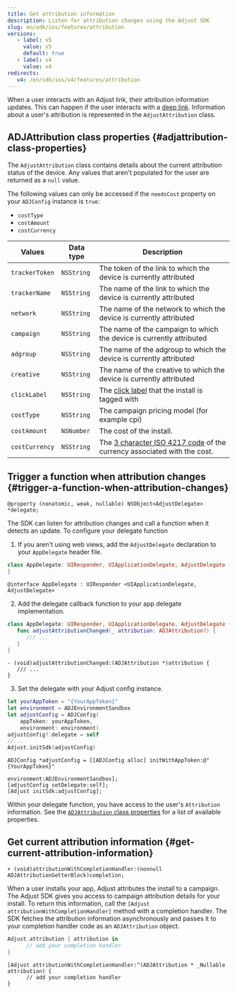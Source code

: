 ```yaml
---
title: Get attribution information
description: Listen for attribution changes using the Adjust SDK
slug: en/sdk/ios/features/attribution
versions:
   - label: v5
     value: v5
     default: true
   - label: v4
     value: v4
redirects:
   v4: /en/sdk/ios/v4/features/attribution
---
```


When a user interacts with an Adjust link, their attribution information updates. This can happen if the user interacts with a [deep link](https://help.adjust.com/en/article/deep-links). Information about a user's attribution is represented in the `AdjustAttribution` class.

## ADJAttribution class properties {#adjattribution-class-properties}

The `AdjustAttribution` class contains details about the current attribution status of the device. Any values that aren't populated for the user are returned as a `null` value.

<Callout type="note">

The following values can only be accessed if the `needsCost` property on your `ADJConfig` instance is `true`:

- `costType`
- `costAmount`
- `costCurrency`

</Callout>

| Values         | Data type  | Description                                                                                                    |
| -------------- | ---------- | -------------------------------------------------------------------------------------------------------------- |
| `trackerToken` | `NSString` | The token of the link to which the device is currently attributed                                              |
| `trackerName`  | `NSString` | The name of the link to which the device is currently attributed                                               |
| `network`      | `NSString` | The name of the network to which the device is currently attributed                                            |
| `campaign`     | `NSString` | The name of the campaign to which the device is currently attributed                                           |
| `adgroup`      | `NSString` | The name of the adgroup to which the device is currently attributed                                            |
| `creative`     | `NSString` | The name of the creative to which the device is currently attributed                                           |
| `clickLabel`   | `NSString` | The [click label](https://help.adjust.com/en/article/user-rewards) that the install is tagged with             |
| `costType`     | `NSString` | The campaign pricing model (for example cpi)                                                                   |
| `costAmount`   | `NSNumber` | The cost of the install.                                                                                       |
| `costCurrency` | `NSString` | The [3 character ISO 4217 code](https://www.iban.com/currency-codes) of the currency associated with the cost. |

## Trigger a function when attribution changes {#trigger-a-function-when-attribution-changes}

<CodeBlock title="Property declaration">

```objc
@property (nonatomic, weak, nullable) NSObject<AdjustDelegate> *delegate;
```

</CodeBlock>

The SDK can listen for attribution changes and call a function when it detects an update. To configure your delegate function

1. If you aren't using web views, add the `AdjustDelegate` declaration to your `AppDelegate` header file.

<Tabs>
<Tab title="Swift" sync="swift">

```swift
class AppDelegate: UIResponder, UIApplicationDelegate, AdjustDelegate {
}
```

</Tab>
<Tab title="Objective-C" sync="objc">

```objc
@interface AppDelegate : UIResponder <UIApplicationDelegate, AdjustDelegate>
```

</Tab>
</Tabs>

2. Add the delegate callback function to your app delegate implementation.

<Tabs>
<Tab title="Swift" sync="swift">

```swift
class AppDelegate: UIResponder, UIApplicationDelegate, AdjustDelegate {
   func adjustAttributionChanged(_ attribution: ADJAttribution?) {
      /// ...
   }
}
```

</Tab>
<Tab title="Objective-C" sync="objc">

```objc
- (void)adjustAttributionChanged:(ADJAttribution *)attribution {
   /// ...
}
```

</Tab>
</Tabs>

3. Set the delegate with your Adjust config instance.

<Tabs>
<Tab title="Swift" sync="swift">

<CodeBlock highlight="{range: 6}">

```swift
let yourAppToken = "{YourAppToken}"
let environment = ADJEnvironmentSandbox
let adjustConfig = ADJConfig(
    appToken: yourAppToken,
    environment: environment)
adjustConfig?.delegate = self
//...
Adjust.initSdk(adjustConfig)
```

</CodeBlock>

</Tab>
<Tab title="Objective-C" sync="objc">

<CodeBlock highlight="{range: 3}">

```objc
ADJConfig *adjustConfig = [[ADJConfig alloc] initWithAppToken:@"{YourAppToken}"
                                            environment:ADJEnvironmentSandbox];
[adjustConfig setDelegate:self];
[Adjust initSdk:adjustConfig];
```

</CodeBlock>

</Tab>
</Tabs>

Within your delegate function, you have access to the user's `Attribution` information. See the [`ADJAttribution` class properties](#adjattribution-class-properties) for a list of available properties.

## Get current attribution information {#get-current-attribution-information}

<CodeBlock title="Method signature">

```objc
+ (void)attributionWithCompletionHandler:(nonnull ADJAttributionGetterBlock)completion;
```

</CodeBlock>

When a user installs your app, Adjust attributes the install to a campaign. The Adjust SDK gives you access to campaign attribution details for your install. To return this information, call the `[Adjust attributionWithCompletionHandler]` method with a completion handler. The SDK fetches the attribution information asynchronously and passes it to your completion handler code as an `ADJAttribution` object.

<Tabs>
<Tab title="Swift" sync="swift">

```swift
Adjust.attribution { attribution in
      // add your completion handler
}
```

</Tab>
<Tab title="Objective-C" sync="objc">

```objc
[Adjust attributionWithCompletionHandler:^(ADJAttribution * _Nullable attribution) {
      // add your completion handler
}
```

</Tab>
</Tabs>
